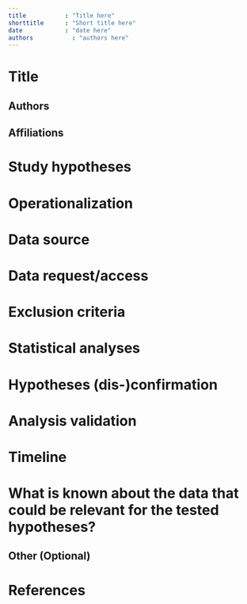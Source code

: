 ```yaml
---
title           : "Title here"
shorttitle      : "Short title here"
date            : "date here"
authors           : "authors here"
---
```


<!-- This template aims provides a relative short format to preregister
secondary analyses on preexisting data
(much like the AsPredicted.org format for new data collection).
For more details about the description please check the reference:

Mertens, G., & Krypotos, A. M. (2019). Preregistration of analyses of
preexisting data. Psychologica Belgica, 59(1), 338-352. doi: 10.5334/pb.493 -->

# Title

<!-- Here you can provide the project title.  -->

## Authors

<!-- Here you can provide the authors' list, together with the affiliations. -->

## Affiliations

<!--  Authors' affiliations-->

# Study hypotheses

<!-- Provide a brief description of the relevant theory 
and formulate the hypotheses as precisely as possible. -->

# Operationalization

<!-- State exactly how the variables specified in each hypothesis 
will be operationalized.  -->

# Data source

<!-- Specify the source of the obtained data. Also provide 
information about the context of the data source and clarify 
whether the data has been previously published. -->

# Data request/access

<!-- Specify how the data will be requested or accessed. 
Clarify whether the data were already available and whether 
the dataset has been previously explored or analyzed. -->

# Exclusion criteria

<!-- Specify whether there were any criteria for the 
exclusions of certain datasets, observations or time points.-->

# Statistical analyses

<!-- Specify the statistical model that will be used to analyze the data. 
Be as specific as possible and avoid ambiguity. -->

# Hypotheses (dis-)confirmation

<!-- Specify exactly how the hypothesis will be evaluated. 
Give specific criteria relevant to the used analytical 
model and framework (e.g., alpha-values, Bayes Factor, RMSEA).-->

# Analysis validation

<!-- Indicate whether the proposed analyses have previously been 
validated on a subset of the data, or a simulated dataset. 
If so, provide the data files and analysis code.-->

# Timeline

<!-- Provide the (foreseen) dates for the different steps 
in this preregistration form.-->

# What is known about the data that could be relevant for the tested hypotheses?

<!-- What is known about the data that could be relevant for the tested
hypotheses? I.e., disclose any prior exposure to the data set, direct or
indirect, and specific information (e.g., knowing the mean of a variable) that
is relevant for your research question. -->

## Other (Optional)

<!-- Further comments -->

# References

<!-- Included references -->

## 
\vspace{-2pc}
\setlength{\parindent}{-0.5in}
\setlength{\leftskip}{-1in}
\setlength{\parskip}{8pt}
\noindent
